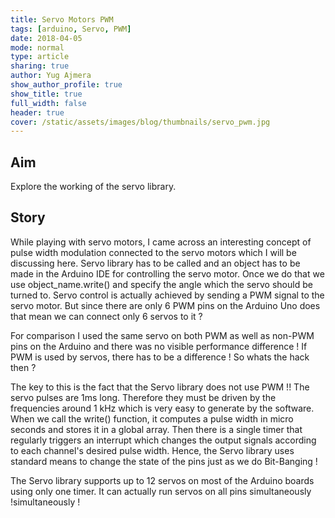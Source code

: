 ```yaml
---
title: Servo Motors PWM
tags: [arduino, Servo, PWM]
date: 2018-04-05
mode: normal
type: article
sharing: true
author: Yug Ajmera
show_author_profile: true
show_title: true
full_width: false
header: true
cover: /static/assets/images/blog/thumbnails/servo_pwm.jpg
---
```


## Aim

Explore the working of the servo library.

## Story

While playing with servo motors, I came across an interesting concept of pulse width modulation connected to the servo motors which I will be discussing here.
Servo library has to be called and an object has to be made in the Arduino IDE for controlling the servo motor. Once we do that we use object_name.write() and specify the angle which the servo should be turned to. Servo control is actually achieved by sending a PWM signal to the servo motor. But since there are only 6 PWM pins on the Arduino Uno does that mean we can connect only 6 servos to it ?

For comparison I used the same servo on both PWM as well as non-PWM pins on the Arduino and there was no visible performance difference ! If PWM is used by servos, there has to be a difference ! So whats the hack then ?

The key to this is the fact that the Servo library does not use PWM !! The servo pulses are 1ms long. Therefore they must be driven by the frequencies around 1 kHz which is very easy to generate by the software. When we call the write() function, it computes a pulse width in micro seconds and stores it in a global array. Then there is a single timer that regularly triggers an interrupt which changes the output signals according to each channel's desired pulse width. Hence, the Servo library uses standard means to change the state of the pins just as we do Bit-Banging !

The Servo library supports up to 12 servos on most of the Arduino boards using only one timer. It can actually run servos on all pins simultaneously !simultaneously !
